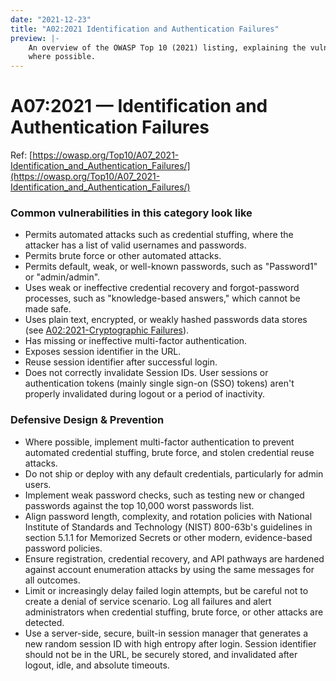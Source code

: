 ```yaml
---
date: "2021-12-23"
title: "A02:2021 Identification and Authentication Failures"
preview: |-
    An overview of the OWASP Top 10 (2021) listing, explaining the vulnerabilities and throwing in examples 
    where possible.
---
```


# A07:2021 &mdash; Identification and Authentication Failures

Ref: [https://owasp.org/Top10/A07_2021-Identification_and_Authentication_Failures/](https://owasp.org/Top10/A07_2021-Identification_and_Authentication_Failures/)


### Common vulnerabilities in this category look like

- Permits automated attacks such as credential stuffing, where the attacker has a list of valid usernames and passwords.
- Permits brute force or other automated attacks.
- Permits default, weak, or well-known passwords, such as "Password1" or "admin/admin".
- Uses weak or ineffective credential recovery and forgot-password processes, such as "knowledge-based answers," which cannot be made safe.
- Uses plain text, encrypted, or weakly hashed passwords data stores 
(see [A02:2021-Cryptographic Failures](https://owasp.org/Top10/A02_2021-Cryptographic_Failures/)).
- Has missing or ineffective multi-factor authentication.
- Exposes session identifier in the URL.
- Reuse session identifier after successful login.
- Does not correctly invalidate Session IDs. User sessions or authentication tokens (mainly single sign-on (SSO) tokens) aren't properly invalidated during logout or a period of inactivity.

### Defensive Design & Prevention

- Where possible, implement multi-factor authentication to prevent automated credential stuffing, brute force, and stolen credential reuse attacks.
- Do not ship or deploy with any default credentials, particularly for admin users.
- Implement weak password checks, such as testing new or changed passwords against the top 10,000 worst passwords list.
- Align password length, complexity, and rotation policies with National Institute of Standards and Technology (NIST) 800-63b's guidelines in section 5.1.1 for Memorized Secrets or other modern, evidence-based password policies.
- Ensure registration, credential recovery, and API pathways are hardened against account enumeration attacks by using the same messages for all outcomes.
- Limit or increasingly delay failed login attempts, but be careful not to create a denial of service scenario. Log all failures and alert administrators when credential stuffing, brute force, or other attacks are detected.
- Use a server-side, secure, built-in session manager that generates a new random session ID with high entropy after login. Session identifier should not be in the URL, be securely stored, and invalidated after logout, idle, and absolute timeouts.